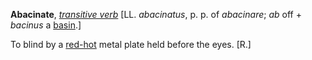 '''Abacinate''', ''[[transitive verb (part of speech)|transitive verb]]'' [LL. ''abacinatus'', p. p. of ''abacinare''; ''ab'' off + ''bacinus'' a [[basin]].]

To blind by a [[red-hot]] metal plate held before the eyes. [R.]
